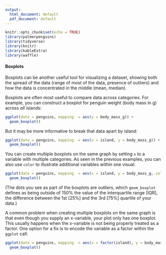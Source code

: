 ```yaml
---
output:
  html_document: default
  pdf_document: default
---
```


```r
knitr::opts_chunk$set(echo = TRUE)
library(palmerpenguins)
library(tidyverse)
library(knitr)
library(kableExtra)
library(waffle)
```

#### Boxplots

Boxplots can be another useful tool for visualizing a dataset, showing both the spread of the data (range of most of the data, presence of outliers) and how the data is concentrated in the middle (mean, median). 

Boxplots are often most useful to compare data across categories. For example, you can construct a boxplot for penguin weight (body mass in g) across _all_ islands:

```r
ggplot(data = penguins, mapping  = aes(y = body_mass_g)) +
  geom_boxplot()
```

But it may be more informative to break that data apart by island: 

```r
ggplot(data = penguins, mapping  = aes(x = island, y = body_mass_g)) +
  geom_boxplot()
```

You can create multiple boxplots on the same graph by setting `x` to a variable with multiple categories. As seen in the previous examples, you can also use `color` to illustrate additional variables within one visual:

```r
ggplot(data = penguins, mapping  = aes(x = island, y = body_mass_g, color = sex)) +
  geom_boxplot()
```

(The dots you see as part of the boxplots are outliers, which `geom_boxplot` defines as being outside of 150% the value of the interquartile range [IQR], the difference between the 1st [25%] and the 3rd [75%] quartile of your data.)

A common problem when creating multiple boxplots on the same graph is that even though you supply an x-variable, your plot only has one boxplot. This usually happens when the x-variable is not being properly treated as a factor. One option for a fix is to encode the variable as a factor within the `ggplot` call:

```r
ggplot(data = penguins, mapping  = aes(x = factor(island), y = body_mass_g)) +
  geom_boxplot()
```
